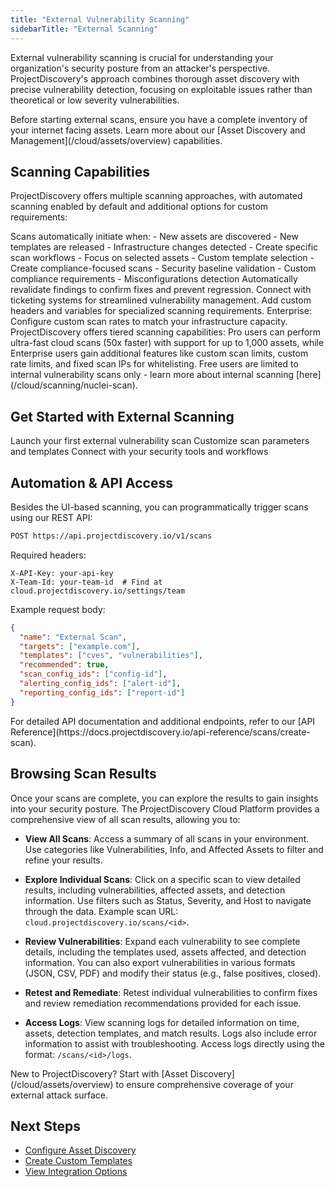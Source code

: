 ```yaml
---
title: "External Vulnerability Scanning"
sidebarTitle: "External Scanning"
---
```


External vulnerability scanning is crucial for understanding your organization's security posture from an attacker's perspective. ProjectDiscovery's approach combines thorough asset discovery with precise vulnerability detection, focusing on exploitable issues rather than theoretical or low severity vulnerabilities.

<Note>
Before starting external scans, ensure you have a complete inventory of your internet facing assets. Learn more about our [Asset Discovery and Management](/cloud/assets/overview) capabilities.
</Note>

## Scanning Capabilities

ProjectDiscovery offers multiple scanning approaches, with automated scanning enabled by default and additional options for custom requirements:

<CardGroup cols={3}>
  <Card title="Automatic Triggers" icon="bolt">
    Scans automatically initiate when:
    - New assets are discovered
    - New templates are released
    - Infrastructure changes detected
  </Card>
  <Card title="Custom: Targeted Scans" icon="crosshairs">
    - Create specific scan workflows
    - Focus on selected assets
    - Custom template selection
  </Card>
  <Card title="Custom: Compliance Checks" icon="clipboard-check">
    - Create compliance-focused scans
    - Security baseline validation
    - Custom compliance requirements
    - Misconfigurations detection
  </Card>
</CardGroup>

<CardGroup cols={3}>
  <Card title="Automated Retesting" icon="rotate">
    Automatically revalidate findings to confirm fixes and prevent regression.
  </Card>
  <Card title="Integration Support" icon="puzzle-piece">
    Connect with ticketing systems for streamlined vulnerability management.
  </Card>
  <Card title="Custom Configuration" icon="sliders">
    Add custom headers and variables for specialized scanning requirements.
  </Card>
  <Card title="Rate Limiting" icon="gauge-high" color="purple">
    Enterprise: Configure custom scan rates to match your infrastructure capacity.
  </Card>
</CardGroup>

<Note>
ProjectDiscovery offers tiered scanning capabilities: Pro users can perform ultra-fast cloud scans (50x faster) with support for up to 1,000 assets, while Enterprise users gain additional features like custom scan limits, custom rate limits, and fixed scan IPs for whitelisting. Free users are limited to internal vulnerability scans only - learn more about internal scanning [here](/cloud/scanning/nuclei-scan).
</Note>

## Get Started with External Scanning

<CardGroup cols={3}>
  <Card 
    title="Create Scan" 
    icon="play" 
    href="https://cloud.projectdiscovery.io/scans"
    color="green">
    Launch your first external vulnerability scan
  </Card>
  <Card 
    title="Configure Settings" 
    icon="sliders" 
    href="https://cloud.projectdiscovery.io/scans/configs">
    Customize scan parameters and templates
  </Card>
  <Card 
    title="Set Up Integrations" 
    icon="plug" 
    href="/cloud/integrations">
    Connect with your security tools and workflows
  </Card>
</CardGroup>

## Automation & API Access

Besides the UI-based scanning, you can programmatically trigger scans using our REST API:

```bash
POST https://api.projectdiscovery.io/v1/scans
```

Required headers:
```http
X-API-Key: your-api-key
X-Team-Id: your-team-id  # Find at cloud.projectdiscovery.io/settings/team
```

Example request body:
```json
{
  "name": "External Scan",
  "targets": ["example.com"],
  "templates": ["cves", "vulnerabilities"],
  "recommended": true,
  "scan_config_ids": ["config-id"],
  "alerting_config_ids": ["alert-id"],
  "reporting_config_ids": ["report-id"]
}
```

<Note>
For detailed API documentation and additional endpoints, refer to our [API Reference](https://docs.projectdiscovery.io/api-reference/scans/create-scan).
</Note>


## Browsing Scan Results

Once your scans are complete, you can explore the results to gain insights into your security posture. The ProjectDiscovery Cloud Platform provides a comprehensive view of all scan results, allowing you to:

- **View All Scans**: Access a summary of all scans in your environment. Use categories like Vulnerabilities, Info, and Affected Assets to filter and refine your results.
  
- **Explore Individual Scans**: Click on a specific scan to view detailed results, including vulnerabilities, affected assets, and detection information. Use filters such as Status, Severity, and Host to navigate through the data. Example scan URL: `cloud.projectdiscovery.io/scans/<id>`.

- **Review Vulnerabilities**: Expand each vulnerability to see complete details, including the templates used, assets affected, and detection information. You can also export vulnerabilities in various formats (JSON, CSV, PDF) and modify their status (e.g., false positives, closed).

- **Retest and Remediate**: Retest individual vulnerabilities to confirm fixes and review remediation recommendations provided for each issue.

- **Access Logs**: View scanning logs for detailed information on time, assets, detection templates, and match results. Logs also include error information to assist with troubleshooting. Access logs directly using the format: `/scans/<id>/logs`.

<Note>
New to ProjectDiscovery? Start with [Asset Discovery](/cloud/assets/overview) to ensure comprehensive coverage of your external attack surface.
</Note>

## Next Steps

- [Configure Asset Discovery](/cloud/assets/adding-assets)
- [Create Custom Templates](/cloud/editor/introduction)
- [View Integration Options](/cloud/integrations)

